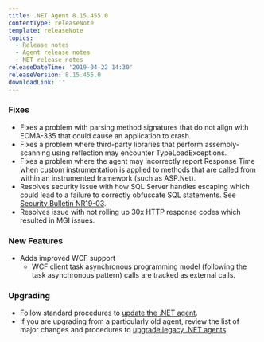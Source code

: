 ```yaml
---
title: .NET Agent 8.15.455.0
contentType: releaseNote
template: releaseNote
topics:
  - Release notes
  - Agent release notes
  - NET release notes
releaseDateTime: '2019-04-22 14:30'
releaseVersion: 8.15.455.0
downloadLink: ''
---
```


### Fixes

* Fixes a problem with parsing method signatures that do not align with ECMA-335 that could cause an application to crash.
* Fixes a problem where third-party libraries that perform assembly-scanning using reflection may encounter TypeLoadExceptions.
* Fixes a problem where the agent may incorrectly report Response Time when custom instrumentation is applied to methods that are called from within an instrumented framework (such as ASP.Net).
* Resolves security issue with how SQL Server handles escaping which could lead to a failure to correctly obfuscate SQL statements. See [Security Bulletin NR19-03](https://docs.newrelic.com/docs/using-new-relic/new-relic-security/security-bulletins/security-bulletin-nr19-03).
* Resolves issue with not rolling up 30x HTTP response codes which resulted in MGI issues.

### New Features

* Adds improved WCF support
  * WCF client task asynchronous programming model (following the task asynchronous pattern) calls are tracked as external calls.

### Upgrading

* Follow standard procedures to [update the .NET agent](/docs/agents/net-agent/installation-configuration/update-net-agent).
* If you are upgrading from a particularly old agent, review the list of major changes and procedures to [upgrade legacy .NET agents](/docs/agents/net-agent/troubleshooting/upgrade-legacy-net-agents).
